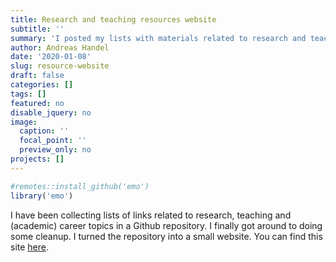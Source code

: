 ```yaml
---
title: Research and teaching resources website
subtitle: ''
summary: 'I posted my lists with materials related to research and teaching as a website.'
author: Andreas Handel
date: '2020-01-08'
slug: resource-website
draft: false
categories: []
tags: []
featured: no
disable_jquery: no
image:
  caption: ''
  focal_point: ''
  preview_only: no
projects: []
---
```



```r
#remotes::install_github('emo')
library('emo')
```

I have been collecting lists of links related to research, teaching and (academic) career topics in a Github repository.
I finally got around to doing some cleanup. I turned the repository into a small website. You can find this site [here](https://andreashandel.github.io/research-and-teaching-resources/). 
